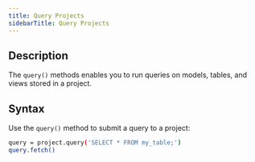 ```yaml
---
title: Query Projects
sidebarTitle: Query Projects
---
```


## Description

The `query()` methods enables you to run queries on models, tables, and views stored in a project.

## Syntax

Use the `query()` method to submit a query to a project:

```bash
query = project.query('SELECT * FROM my_table;')
query.fetch()
```

